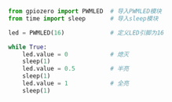 ```py
from gpiozero import PWMLED  # 导入PWMLED模块
from time import sleep       # 导入sleep模块

led = PWMLED(16)             # 定义LED引脚为16

while True:
    led.value = 0            # 熄灭
    sleep(1)
    led.value = 0.5          # 半亮
    sleep(1)
    led.value = 1            # 全亮
    sleep(1)
```

